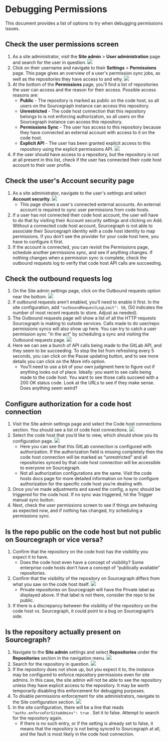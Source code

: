 # Debugging Permissions

This document provides a list of options to try when debugging permissions issues.

## Check the user permissions screen

1. As a site administrator, visit the **Site admin** > **User administration** page and search for the user in question.
![](https://storage.googleapis.com/sourcegraph-assets/Docs/how-to/debug-permissions/user_search.png)
2. Click on their username and navigate to their **Settings** > **Permissions** page.
   This page gives an overview of a user's permission sync jobs, as well as the repositories they have access to and why.
![](https://storage.googleapis.com/sourcegraph-assets/Docs/how-to/debug-permissions/permissions_page.png)
3. At the bottom of the **Permissions** page, you'll find a list of repositories the user can access and the reason for their access. Possible access reasons are:
    - **Public** - The repository is marked as public on the code host, so all users on the Sourcegraph instance can access this repository.
    - **Unrestricted** - The code host connection that this repository belongs to is not enforcing authorization, so all users on the Sourcegraph instance can access this repository.
    - **Permissions Sync** - The user has access to this repository because they have connected an external account with access to it on the code host.
    - **Explicit API** - The user has been granted explicit access to this repository using the explicit permissions API.
![](https://storage.googleapis.com/sourcegraph-assets/Docs/how-to/debug-permissions/accessible_repos.png)
4. If the user should have access to a repository, but the repository is not at all present in this list, check if the user has connected their code host account to their user profile.

## Check the user's Account security page

1. As a site administrator, navigate to the user's settings and select **Account security**.
![](https://storage.googleapis.com/sourcegraph-assets/Docs/how-to/debug-permissions/account_security_page.png)
    - This page shows a user's connected external accounts. An external account is required to sync user permissions from code hosts.
2. If a user has not connected their code host account, the user will have to do that by visiting their Account security settings and clicking on Add. Without a connected code host account, Sourcegraph is not able to associate their Sourcegraph identity with a code host identity to map permissions. If you don’t see the provider for your code host here, you have to configure it first.
3. If the account is connected, you can revisit the Permissions page, schedule another permissions sync, and see if anything changes. If nothing changes when a permission sync is complete, check the outbound requests log to verify that code host API calls are succeeding.

## Check the outbound requests log

1. On the Site admin settings page, click on the Outbound requests option near the bottom.
![](https://storage.googleapis.com/sourcegraph-assets/Docs/how-to/debug-permissions/outbound_requests_option.png)
2. If outbound requests aren’t enabled, you’ll need to enable it first. In the site configuration, add `"outboundRequestLogLimit": 50`, (50 indicates the number of most recent requests to store. Adjust as needed).
3. The Outbound requests page will show a list of all the HTTP requests Sourcegraph is making to outside services. Calls made to do user/repo permissions syncs will also show up here. You can try to catch a user permission sync "in the act" by scheduling a sync and visiting the Outbound requests page.
![](https://storage.googleapis.com/sourcegraph-assets/Docs/how-to/debug-permissions/outbound_requests.png)
4. Here we can see a bunch of API calls being made to the GitLab API, and they seem to be succeeding. To stop the list from refreshing every 5 seconds, you can click on the Pause updating button, and to see more details you can click on the More info option.
    - You’ll need to use a bit of your own judgment here to figure out if anything looks out of place. Ideally: you want to see calls being made to the code host. You want to see those calls succeed with a 200 OK status code. Look at the URLs to see if they make sense. Does anything seem weird?

## Configure authorization for a code host connection

1. Visit the Site admin settings page and select the Code host connections section. You should see a list of code host connections.
![](https://storage.googleapis.com/sourcegraph-assets/Docs/how-to/debug-permissions/code_host_connections.png)
2. Select the code host that you’d like to view, which should show you its configuration page.
![](https://storage.googleapis.com/sourcegraph-assets/Docs/how-to/debug-permissions/gitlab_connection.png)
    - Here you can see that this GitLab connection is configured with authorization. If the authorization field is missing completely then the code host connection will be marked as “unrestricted” and all repositories synced by that code host connection will be accessible to everyone on Sourcegraph.
    - Not all authorization configurations are the same. Visit the code hosts docs page for more detailed information on how to configure authorization for the specific code host you’re dealing with.
3. Once you’ve made adjustments and saved the config, a sync should be triggered for the code host. If no sync was triggered, hit the Trigger manual sync button.
4. Next, check the user permissions screen to see if things are behaving as expected now, and if nothing has changed, try scheduling a permissions sync.

## Is the repo public on the code host but not public on Sourcegraph or vice versa?

1. Confirm that the repository on the code host has the visibility you expect it to have.
    - Does the code host even have a concept of visibility? Some enterprise code hosts don’t have a concept of “publically available” repositories.
2. Confirm that the visibility of the repository on Sourcegraph differs from what you saw on the code host itself.
![](https://storage.googleapis.com/sourcegraph-assets/Docs/how-to/debug-permissions/repo_search.png)
    - Private repositories on Sourcegraph will have the Private label as displayed above. If that label is not there, consider the repo to be public.
3. If there is a discrepancy between the visibility of the repository on the code host vs. Sourcegraph, it could point to a bug on Sourcegraph’s side.

## Is the repository actually present on Sourcegraph?

1. Navigate to the **Site admin** settings and select **Repositories** under the **Repositories** section in the navigation menu.
![](https://storage.googleapis.com/sourcegraph-assets/Docs/how-to/debug-permissions/repositories_option.png)
2. Search for the repository in question.
![](https://storage.googleapis.com/sourcegraph-assets/Docs/how-to/debug-permissions/repo_search.png)
3. If the repository does not show up, but you expect it to, the instance may be configured to enforce repository permissions even for site admins. In this case, the site admin will not be able to see the repository unless they have explicit access to the repository. It may be worth temporarily disabling this enforcement for debugging purposes.
4. To disable permissions enforcement for site administrators, navigate to the Site configuration section.
![](https://storage.googleapis.com/sourcegraph-assets/Docs/how-to/debug-permissions/site_config_option.png)
5. In the site configuration, there will be a line that reads `"authz.enforceForSiteAdmins": true` . Set it to false. Attempt to search for the repository again.
    - If there is no such entry, or if the setting is already set to false, it means that the repository is not being synced to Sourcegraph at all, and the fault is most likely in the code host connection.
